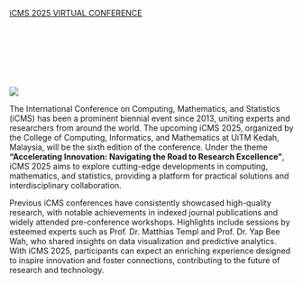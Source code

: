 ::: {.column-screen}

<script>(function(d, s, id) { var js, pjs = d.getElementsByTagName(s)[0]; if (d.getElementById(id)) return; js = d.createElement(s); js.id = id; js.src = "//www.tickcounter.com/static/js/loader.js"; pjs.parentNode.insertBefore(js, pjs); }(document, "script", "tickcounter-sdk"));</script><a data-type="countdown" data-id="6072797" class="tickcounter" style="display:block; left:0; width:100%; height:0; position:relative; padding-bottom:25%; margin:0 auto;" title="iCMS 2025 VIRTUAL CONFERENCE" href="//www.tickcounter.com/">iCMS 2025 VIRTUAL CONFERENCE</a>

![](images/new2.jpg)
:::

The International Conference on Computing, Mathematics, and Statistics (iCMS) has been a prominent biennial event since 2013, uniting experts and researchers from around the world. The upcoming iCMS 2025, organized by the College of Computing, Informatics, and Mathematics at UiTM Kedah, Malaysia, will be the sixth edition of the conference. Under the theme **"Accelerating Innovation: Navigating the Road to Research Excellence"**, iCMS 2025 aims to explore cutting-edge developments in computing, mathematics, and statistics, providing a platform for practical solutions and interdisciplinary collaboration.\

Previous iCMS conferences have consistently showcased high-quality research, with notable achievements in indexed journal publications and widely attended pre-conference workshops. Highlights include sessions by esteemed experts such as Prof. Dr. Matthias Templ and Prof. Dr. Yap Bee Wah, who shared insights on data visualization and predictive analytics. With iCMS 2025, participants can expect an enriching experience designed to inspire innovation and foster connections, contributing to the future of research and technology.

